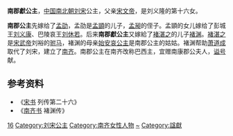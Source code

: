 {{東亞女性歷史人物
| 名稱=南郡獻公主
| 身份=[[刘宋|刘宋]]公主
| 畫像=
| 說明=
| 姓=刘
| 名=
| 封爵=[[公主|公主]]
| 位號=
| 封號=南郡公主
| 出生年=
| 逝世年=
| 諡號=
| 墳墓=
| 父親=[[宋文帝|宋文帝]]
| 夫=孟劭；[[褚渊|褚渊]]
| 夫之母=？；[[始安哀公主|始安哀公主]]
| 夫之父=孟顗；[[褚湛之|褚湛之]]
|}}
'''南郡獻公主'''，[[中国|中国]][[南北朝|南北朝]][[刘宋|刘宋]]公主，父亲[[宋文帝|宋文帝]]，是刘义隆的第十六女。

'''南郡公主'''先嫁给了[[孟劭|孟劭]]，孟劭是[[孟顗|孟顗]]的儿子，[[孟昶_(东晋)|孟昶]]的侄子。孟顗的女儿嫁给了彭城王[[刘义康|刘义康]]、巴陵哀王[[刘休若|刘休若]]。后来'''南郡獻公主'''又嫁給了[[褚湛之|褚湛之]]的儿子[[褚渊|褚渊]]。[[褚湛之|褚湛之]]是[[宋武帝|宋武帝]]刘裕的[[驸马|驸马]]，褚渊的母亲[[始安哀公主|始安哀公主]]是南郡公主的姑姑。褚渊帮助[[萧道成|萧道成]]取代了刘宋，建立了[[南齐|南齐]]。南郡公主在南齐改称巴西主，宜赠南康郡公夫人，[[谥号|谥号]]献。

== 参考资料 ==
*《[[宋书|宋书]] 列传第二十六》
*《[[南齐书|南齐书]] 褚渊传》

[[Category:宋文帝皇女|16]]
[[Category:刘宋公主|Category:刘宋公主]]
[[Category:南齐女性人物|Category:南齐女性人物]]
[[Category:刘姓|~]]
[[Category:諡獻|Category:諡獻]]
